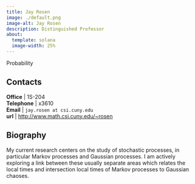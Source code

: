 ```yaml
---
title: Jay Rosen
image: ./default.png
image-alt: Jay Rosen
description: Distinguished Professor
about:
  template: solana
  image-width: 25%
---
```



Probability


## Contacts

**Office**    | 1S-204     <br/>
<i class="bi bi-telephone"></i> **Telephone** | x3610<br/>
<i class="bi bi-mailbox"></i> **Email**     | `jay.rosen at csi.cuny.edu`    <br/>
<i class="bi bi-x-diamond"></i>**url**  | [http://www.math.csi.cuny.edu/~rosen](http://www.math.csi.cuny.edu/~rosen)  <br/>

## Biography

My current research centers on the study of stochastic processes, in
particular Markov processes and Gaussian processes. I am actively
exploring a link between these usually separate areas which relates
the local times and intersection local times of Markov processes to
Gaussian chaoses.


